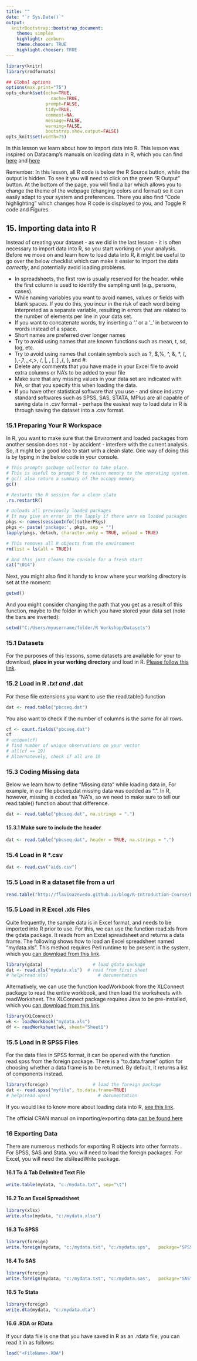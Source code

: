 ```yaml
---
title: ""
date: "`r Sys.Date()`"
output:
  knitrBootstrap::bootstrap_document:
    theme: simplex
    highlight: zenburn
    theme.chooser: TRUE
    highlight.chooser: TRUE
---
```


```r
library(knitr)
library(rmdformats)

## Global options
options(max.print="75")
opts_chunk$set(echo=TRUE,
	             cache=TRUE,
               prompt=FALSE,
               tidy=TRUE,
               comment=NA,
               message=FALSE,
               warning=FALSE,
               bootstrap.show.output=FALSE)
opts_knit$set(width=75)
```

In this lesson we learn about how to import data into R. This lesson was inspired on Datacamp's manuals on loading data in R, which you can find [here](https://www.datacamp.com/community/tutorials/r-tutorial-read-excel-into-r#gs.7tKxgHg) and [here](https://www.datacamp.com/community/tutorials/r-data-import-tutorial#gs.xrP7WZM)

Remember: In this lesson, all R code is below the R Source button, while the output is hidden. To see it you will need to click on the green "R Output" button. At the bottom of the page, you will find a bar which allows you to change the theme of the webpage (changing colors and format) so it can easily adapt to your system and preferences. There you also find "Code highlighting" which changes how R code is displayed to you, and Toggle R code and Figures.

## 15. Importing data into R

Instead of creating your dataset - as we did in the last lesson - it is often necessary to import data into R, so you start working on your analysis. Before we move on and learn how to load data into R, it might be useful to go over the below checklist which can make it easier to import the data _correctly_, and potentially avoid loading problems.   

* In spreadsheets, the first row is usually reserved for the header.
while the first column is used to identify the sampling unit (e.g., persons, cases). 
* While naming variables you want to avoid names, values or fields with blank spaces. If you do this, you incur in the risk of each word being interpreted as a separate variable, resulting in errors that are related to the number of elements per line in your data set.
* If you want to concatenate words, try inserting a '.' or a '_' in between to words instead of a space.
* Short names are preferred over longer names
* Try to avoid using names that are known functions such as mean, t, sd, log, etc.
* Try to avoid using names that contain symbols such as ?, $,%, ^, &, *, (, ),-,?,,,<,>, /, |, \, [ ,] ,{, }, and #.
* Delete any comments that you have made in your Excel file to avoid extra columns or NA's to be added to your file
* Make sure that any missing values in your data set are indicated with NA, or that you specify this when loading the data.
* If you have other statistical software that you use - and since industry standard softwares such as SPSS, SAS, STATA, MPlus are all capable of saving data in .csv format - perhaps the easiest way to load data in R is through saving the dataset into a .csv format.

### 15.1 Preparing Your R Workspace

In R, you want to make sure that the Enviroment and loaded packages from another session does not - by accident - interfere with the current analysis. So, it might be a good idea to start with a clean slate. One way of doing this is by typing in the below code in your console.

```r
# This prompts garbage collector to take place. 
# This is useful to prompt R to return memory to the operating system.
# gc() also return a summary of the occupy memory
gc()

# Restarts the R session for a clean slate
.rs.restartR() 

# Unloads all previously loaded packages
# It may give an error in the lapply if there were no loaded packages
pkgs <- names(sessionInfo()$otherPkgs) 
pkgs <- paste('package:', pkgs, sep = "")
lapply(pkgs, detach, character.only = TRUE, unload = TRUE)

# This removes all R objects from the environment
rm(list = ls(all = TRUE))

# And this just cleans the console for a fresh start
cat("\014")  
```

Next, you might also find it handy to know where your working directory is set at the moment:

```r
getwd()
```

And you might consider changing the path that you get as a result of this function, maybe to the folder in which you have stored your data set (note the bars are inverted):

```r
setwd("C:/Users/myusername/folder/R Workshop/Datasets")
```

### 15.1 Datasets

For the purposes of this lessons, some datasets are available for your to download, **place in your working directory** and load in R. [Please follow this link](https://github.com/flavioazevedo/flavioazevedo.github.io/tree/master/blog/R-Introduction-Course/Datasets).

### 15.2 Load in R *.txt and *.dat

For these file extensions you want to use the read.table() function

```r
dat <- read.table("pbcseq.dat")
```

You also want to check if the number of columns is the same for all rows.

```r
cf <- count.fields("pbcseq.dat")
cf
# unique(cf)     
# find number of unique observations on your vector
# all(cf == 19)  
# Alternatevely, check if all are 19
```

### 15.3 Coding Missing data

Below we learn how to define "Missing data" while loading data in, For example, in our file pbcseq.dat missing data was codded as ".". In R, however, missing is coded as "NA"s, so we need to make sure to tell our read.table() function about that difference.

```r
dat <- read.table("pbcseq.dat", na.strings = ".") 
```

#### 15.3.1 Make sure to include the header

```r
dat <- read.table("pbcseq.dat", header = TRUE, na.strings = ".")
```

### 15.4 Load in R *.csv

```r
dat <- read.csv("aids.csv")
```

### 15.5 Load in R a dataset file from a url

```r
read.table("http://flavioazevedo.github.io/blog/R-Introduction-Course/Datasets/sexualat.dat")
```

### 15.5 Load in R Excel .xls Files

Quite frequently, the sample data is in Excel format, and needs to be imported into R prior to use. For this, we can use the function read.xls from the gdata package. It reads from an Excel spreadsheet and returns a data frame. The following shows how to load an Excel spreadsheet named "mydata.xls". This method requires Perl runtime to be present in the system, which you [can download from this link](https://www.perl.org/get.html).

```r
library(gdata)                   # load gdata package 
dat <- read.xls("mydata.xls")  # read from first sheet
# help(read.xls)                   # documentation
```

Alternatively, we can use the function loadWorkbook from the XLConnect package to read the entire workbook, and then load the worksheets with readWorksheet. The XLConnect package requires Java to be pre-installed, which you [can download from this link](https://www.java.com/en/download/).

```r
library(XLConnect)              
wk <- loadWorkbook("mydata.xls") 
df <- readWorksheet(wk, sheet="Sheet1")
```

### 15.5 Load in R SPSS Files

For the data files in SPSS format, it can be opened with the function read.spss from the foreign package. There is a "to.data.frame" option for choosing whether a data frame is to be returned. By default, it returns a list of components instead.

```r
library(foreign)                 # load the foreign package 
dat <- read.spss("myfile", to.data.frame=TRUE)
# help(read.spss)                  # documentation 
```

If you would like to know more about loading data into R, [see this link](https://www.r-bloggers.com/importing-data-into-r-part-two/). 

The official CRAN manual on importing/exporting data [can be found here](https://cran.r-project.org/doc/manuals/r-release/R-data.html)

### 16 Exporting Data

There are numerous methods for exporting R objects into other formats . For SPSS, SAS and Stata. you will need to load the foreign packages. For Excel, you will need the xlsReadWrite package.

#### 16.1 To A Tab Delimited Text File

```r
write.table(mydata, "c:/mydata.txt", sep="\t")
```

####  16.2 To an Excel Spreadsheet

```r
library(xlsx)
write.xlsx(mydata, "c:/mydata.xlsx")
```

####  16.3 To SPSS

```r
library(foreign)
write.foreign(mydata, "c:/mydata.txt", "c:/mydata.sps",   package="SPSS")
```

####  16.4 To SAS

```r
library(foreign)
write.foreign(mydata, "c:/mydata.txt", "c:/mydata.sas",   package="SAS")
```

####  16.5 To Stata

```r
library(foreign)
write.dta(mydata, "c:/mydata.dta")
```

####  16.6 .RDA or RData 

If your data file is one that you have saved in R as an .rdata file, you can read it in as follows:

```r
load("<FileName>.RDA")
```

